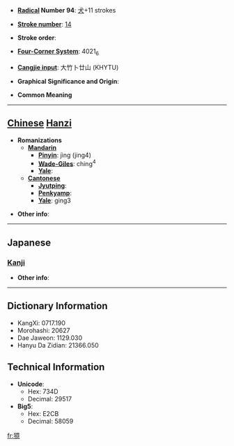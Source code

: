 * '''[[Wiktionary:Chinese radical index| Radical]] Number 94''': [[Wiktionary:Chinese radical index 犬|犬]]+11 strokes

* '''[[Wiktionary:Chinese total strokes index|Stroke number]]''': [[Wiktionary:Chinese total strokes index 14|14]]

* '''Stroke order''': 

* '''[[Wiktionary:Chinese four corner index|Four-Corner System]]''': 4021<sub>6</sub>

* '''[[Wiktionary:Chinese Cangjie index|Cangjie input]]''': 大竹卜廿山 (KHYTU)

* '''Graphical Significance and Origin''': 

* '''Common Meaning'''

----

== [[Chinese]] [[Hanzi]] ==

* '''Romanizations'''
** '''[[Mandarin]]'''
*** '''[[Pinyin]]''': jìng (jing4)
*** '''[[Wade-Giles]]''': ching<sup>4</sup>
*** '''[[Yale]]''': 
** '''[[Cantonese]]'''
*** '''[[Jyutping]]''':
*** '''[[Penkyamp]]''': 
*** '''[[Yale]]''': ging3

* '''Other info''': 

----

==Japanese==
===[[Kanji]]===
{{kanji|on readings=[[きょう]] (kyō)
|kun readings=[[かがみ]] (kagami)
}}

* '''Other info''':  

----

== Dictionary Information ==

* KangXi: 0717.190
* Morohashi: 20627
* Dae Jaweon: 1129.030
* Hanyu Da Zidian: 21366.050

== Technical Information ==

* '''Unicode''':
** Hex: 734D
** Decimal: 29517
* '''Big5''':
** Hex: E2CB
** Decimal: 58059

[[fr:獍]]